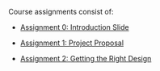 
<!-- No "# Assignments" header because text is re-used within Home.mdx.
     See OverviewWrapper.mdx for "# Assignments" header. -->

Course assignments consist of:

- [Assignment 0: Introduction Slide](/assignments/assignment0)

- [Assignment 1: Project Proposal](/assignments/assignment1)

- [Assignment 2: Getting the Right Design](/assignments/assignment2)

<ClarityAndPresentation />

<ContributionStatement />
